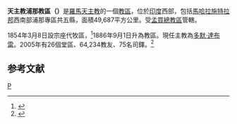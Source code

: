{{Infobox Roman Catholic diocese
|Roman Catholic Diocese of = 天主教浦那教區
|Latin name of diocese = Dioecesis Poonensis
|image = Pune Division.png
|caption =教區位置
|location = [[印度|印度]]
|territory = [[馬哈拉施特拉邦|馬哈拉施特拉邦]]
|population = 64,234
|rite = [[罗马礼|罗马礼]]
|patron = 
|province = [[天主教孟買總教區|孟買]]
|established = 1854年
|cathedral = 聖博德座堂
|co-cathedral =
|leadership = 主教
|website = http://www.poonadiocese.org/
|pope = 
|metropolitan = 
|ordinary = [[多默‧達布雷|多默‧達布雷]]
|coadjutor archbishop =
|coadjutor bishop =
|auxiliary =
|emeritus =
}}
'''天主教浦那教區（{{lang-la|Dioecesis Poonensis}}）'''是[[羅馬天主教|羅馬天主教]]的一個[[教區|教區]]，位於[[印度|印度]]西部，包括[[馬哈拉施特拉邦|馬哈拉施特拉邦]]西南部浦那專區共五縣，面積49,687平方公里。受[[天主教孟買總教區|孟買總教區]]管轄。

1854年3月8日設宗座代牧區，<ref name="history">{{Cite web |url=http://www.poonadiocese.org/diocese/history.aspx |title=History Of The Diocese |access-date=2012-03-22 |archive-date=2021-01-19 |archive-url=https://web.archive.org/web/20210119043933/http://poonadiocese.org/diocese/history.aspx |dead-url=no }}</ref>1886年9月1日升為教區。現任主教為[[多默‧達布雷|多默‧達布雷]]。2005年有26個堂區、64,234教友、75名司鐸。<ref name="fig">{{cite news
 |publisher   = [[信仰通訊社|信仰通訊社]]
 |date        = 2005年7月5日
 |title       = The Pope creates new diocese of Sindhudurg and appoints first Bishop
 |url         = http://www.fides.org/eng/news/2005/0507/05_5250.html
 |deadurl     = yes
 |archiveurl  = https://web.archive.org/web/20120717003803/http://www.fides.org/eng/news/2005/0507/05_5250.html
 |archivedate = 2012年7月17日
 |accessdate  = 2012年3月22日
}}</ref>

==参考文献==
<div class="references-small">
<references></references>
</div>

{{印度天主教拉丁禮教區}}
[[Category:印度天主教教區|P]]